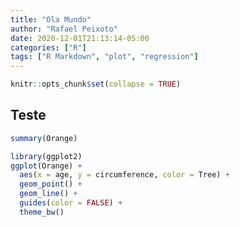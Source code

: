 ```yaml
---
title: "Ola Mundo"
author: "Rafael Peixoto"
date: 2020-12-01T21:13:14-05:00
categories: ["R"]
tags: ["R Markdown", "plot", "regression"]
---
```


```r
knitr::opts_chunk$set(collapse = TRUE)
```

## Teste

```r
summary(Orange)
```

```r
library(ggplot2)
ggplot(Orange) +
  aes(x = age, y = circumference, color = Tree) +
  geom_point() +
  geom_line() +
  guides(color = FALSE) +
  theme_bw()
```